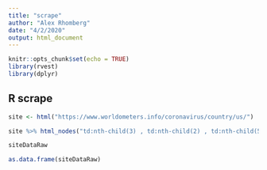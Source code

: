 ```yaml
---
title: "scrape"
author: "Alex Rhomberg"
date: "4/2/2020"
output: html_document
---
```


```r
knitr::opts_chunk$set(echo = TRUE)
library(rvest)
library(dplyr)
```

## R scrape

```r

site <- html("https://www.worldometers.info/coronavirus/country/us/")

site %>% html_nodes("td:nth-child(3) , td:nth-child(2) , td:nth-child(5) , .sorting_desc+ .sorting , td:nth-child(6) , .sorting:nth-child(6) , td:nth-child(4) , .sorting:nth-child(4) , .sorting_desc , td:nth-child(1) , .sorting:nth-child(1)") %>% html_text() -> siteDataRaw

```

```r
siteDataRaw
```

```r
as.data.frame(siteDataRaw)
```

